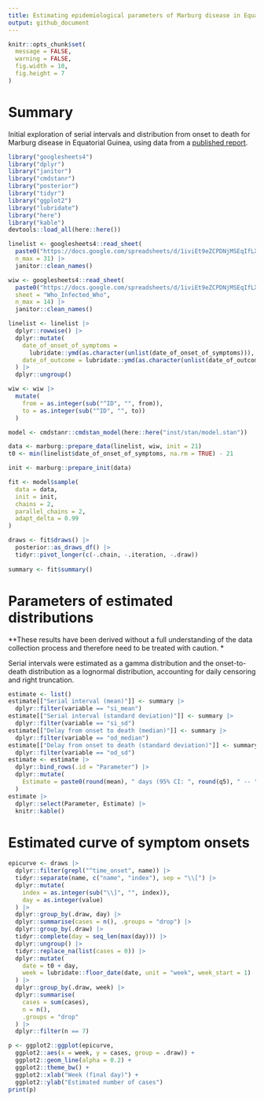 ```yaml
---
title: Estimating epidemiological parameters of Marburg disease in Equatorial Guinea
output: github_document
---
```


```r
knitr::opts_chunk$set(
  message = FALSE,
  warning = FALSE,
  fig.width = 10,
  fig.height = 7
)
```

# Summary

Initial exploration of serial intervals and distribution from onset to death for Marburg disease in Equatorial Guinea, using data from a [published report](https://www.guineasalud.org/archivos/Ordenes/Comunicado3.pdf).

```r
library("googlesheets4")
library("dplyr")
library("janitor")
library("cmdstanr")
library("posterior")
library("tidyr")
library("ggplot2")
library("lubridate")
library("here")
library("kable")
devtools::load_all(here::here())

linelist <- googlesheets4::read_sheet(
  paste0("https://docs.google.com/spreadsheets/d/1iviEt9eZCPDNjMSEqIfLXl0W2LlHXrt93Z6FI_1seAM/edit#gid=0"), ## nolint
  n_max = 31) |>
  janitor::clean_names()

wiw <- googlesheets4::read_sheet(
  paste0("https://docs.google.com/spreadsheets/d/1iviEt9eZCPDNjMSEqIfLXl0W2LlHXrt93Z6FI_1seAM/edit#gid=0"), ## nolint
  sheet = "Who_Infected_Who",
  n_max = 14) |>
  janitor::clean_names()

linelist <- linelist |>
  dplyr::rowwise() |>
  dplyr::mutate(
    date_of_onset_of_symptoms =
      lubridate::ymd(as.character(unlist(date_of_onset_of_symptoms))),
    date_of_outcome = lubridate::ymd(as.character(unlist(date_of_outcome))),
  ) |>
  dplyr::ungroup()

wiw <- wiw |>
  mutate(
    from = as.integer(sub("^ID", "", from)),
    to = as.integer(sub("^ID", "", to))
  )
```

```r
model <- cmdstanr::cmdstan_model(here::here("inst/stan/model.stan"))

data <- marburg::prepare_data(linelist, wiw, init = 21)
t0 <- min(linelist$date_of_onset_of_symptoms, na.rm = TRUE) - 21

init <- marburg::prepare_init(data)

fit <- model$sample(
  data = data,
  init = init,
  chains = 2,
  parallel_chains = 2,
  adapt_delta = 0.99
)

draws <- fit$draws() |>
  posterior::as_draws_df() |>
  tidyr::pivot_longer(c(-.chain, -.iteration, -.draw))
  
summary <- fit$summary()
```

# Parameters of estimated distributions

**These results have been derived without a full understanding of the data collection process and therefore need to be treated with caution. *

Serial intervals were estimated as a gamma distribution and the onset-to-death distribution as a lognormal distribution, accounting for daily censoring and right truncation.

```r
estimate <- list()
estimate[["Serial interval (mean)"]] <- summary |>
  dplyr::filter(variable == "si_mean")
estimate[["Serial interval (standard deviation)"]] <- summary |>
  dplyr::filter(variable == "si_sd")
estimate[["Delay from onset to death (median)"]] <- summary |>
  dplyr::filter(variable == "od_median")
estimate[["Delay from onset to death (standard deviation)"]] <- summary |>
  dplyr::filter(variable == "od_sd")
estimate <- estimate |>
  dplyr::bind_rows(.id = "Parameter") |>
  dplyr::mutate(
    Estimate = paste0(round(mean), " days (95% CI: ", round(q5), " -- ", round(q95), ")")
  )
estimate |>
  dplyr::select(Parameter, Estimate) |>
  knitr::kable()
```


# Estimated curve of symptom onsets

```r
epicurve <- draws |>
  dplyr::filter(grepl("^time_onset", name)) |>
  tidyr::separate(name, c("name", "index"), sep = "\\[") |>
  dplyr::mutate(
    index = as.integer(sub("\\]", "", index)),
    day = as.integer(value)
  ) |>
  dplyr::group_by(.draw, day) |>
  dplyr::summarise(cases = n(), .groups = "drop") |>
  dplyr::group_by(.draw) |>
  tidyr::complete(day = seq_len(max(day))) |>
  dplyr::ungroup() |>
  tidyr::replace_na(list(cases = 0)) |>
  dplyr::mutate(
    date = t0 + day,
    week = lubridate::floor_date(date, unit = "week", week_start = 1)
  ) |>
  dplyr::group_by(.draw, week) |>
  dplyr::summarise(
    cases = sum(cases),
    n = n(),
    .groups = "drop"
  ) |>
  dplyr::filter(n == 7)

p <- ggplot2::ggplot(epicurve,
  ggplot2::aes(x = week, y = cases, group = .draw)) +
  ggplot2::geom_line(alpha = 0.2) +
  ggplot2::theme_bw() +
  ggplot2::xlab("Week (final day)") +
  ggplot2::ylab("Estimated number of cases")
print(p)
```
